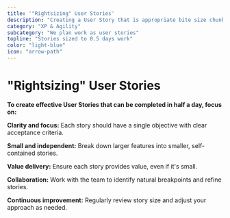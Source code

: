 ```yaml
---
title: '"Rightsizing" User Stories'
description: "Creating a User Story that is appropriate bite size chunks to be effective and focused for delivering the customer value."
category: "XP & Agility"
subcategory: "We plan work as user stories"
topline: "Stories sized to 0.5 days work"
color: "light-blue"
icon: "arrow-path"
---
```



# "Rightsizing" User Stories

**To create effective User Stories that can be completed in half a day, focus on:**

**Clarity and focus:** Each story should have a single objective with clear acceptance criteria.

**Small and independent:** Break down larger features into smaller, self-contained stories.

**Value delivery:** Ensure each story provides value, even if it's small.

**Collaboration:** Work with the team to identify natural breakpoints and refine stories.

**Continuous improvement:** Regularly review story size and adjust your approach as needed.
